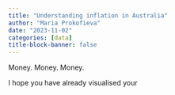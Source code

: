```yaml
---
title: "Understanding inflation in Australia"
author: "Maria Prokofieva"
date: "2023-11-02"
categories: [data]
title-block-banner: false
---
```


Money. Money. Money. 

I hope you have already visualised your 
